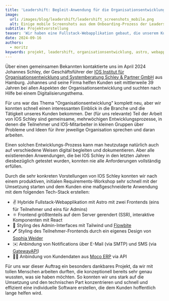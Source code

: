 ```yaml
---
title: 'Leadershift: Begleit-Anwendung für die Organisationsentwicklung'
image:
  url: /images/blog/leadershift/leadershift_screenshots_mobile.png
  alt: Einige mobile Screenshots aus dem Onboarding-Prozess der Leadershift-Anwendung.
subtitle: Projektvorstellung
teaser: 'Wir haben eine Fullstack-Webapplikation gebaut, die unserem Kunden dabei hilft, seine Organisationsentwicklungs-Prozesse zu dokumentieren.'
date: 2024-09-16
authors: 
  - moritz
keywords: projekt, leadershift, organisationsentwicklung, astro, webapp
---
```


Über einen gemeinsamen Bekannten kontaktierte uns im April 2024 Johannes Schley, der Geschäftsführer der [IOS Institut für Organisationsentwicklung und
Systemberatung Schley & Partner GmbH](https://www.ios-schley.de/) aus Hamburg. Johannes und seine Firma helfen Kunden seit mittlerweile 39 Jahren bei allen Aspekten der Organisationsentwicklung und suchten nach Hilfe bei einem Digitalisierungsthema.

Für uns war das Thema "Organisationsentwicklung" komplett neu, aber wir konnten schnell einen interessanten Einblick in die Branche und die Tätigkeit unseres Kunden bekommen. Der (für uns relevante) Teil der Arbeit von IOS Schley sind gemeinsame, mehrwöchigen Entwicklungsprozesse, in denen die Teilnehmer und IOS-Mitarbeiter in kleinen Gruppen über Probleme und Ideen für ihrer jeweilige Organisation sprechen und daran arbeiten.

Einen solchen Entwicklungs-Prozess kann man heutzutage natürlich auch auf verschiedene Weisen digital begleiten und dokumentieren. Aber alle existierenden Anwendungen, die bei IOS Schley in den letzten Jahren diesbezüglich getestet wurden, konnten nie alle Anforderungen vollständig erfüllen.

Durch die sehr konkreten Vorstellungen von IOS Schley konnten wir nach einem produktiven, initialen Requirements-Workshop sehr schnell mit der Umsetzung starten und dem Kunden eine maßgeschneiderte Anwendung mit dem folgenden Tech-Stack erstellen:

- ✌️ Hybride Fullstack-Webapplikation mit <ToolTag>Astro</ToolTag> mit zwei Frontends (eins für Teilnehmer und eins für Admins)
- ⚛ Frontend größtenteils auf dem Server gerendert (SSR), interaktive Komponenten mit React
- 💅 Styling des Admin-Interfaces mit <ToolTag>Tailwind</ToolTag> und [Flowbite](https://flowbite.com)
- 🖊️ Styling des Teilnehmer-Frontends durch ein eigenes Design von [Sophia Weider](https://sophiaweider.de/)
- ✉️ Anbindung von Notifications über E-Mail (via SMTP) und SMS (via [GatewayAPI](https://gatewayapi.com/))
- 👨‍🍳 Anbindung von Kundendaten aus [Moco ERP](https://www.mocoapp.com/) via API

Für uns war dieser Auftrag ein besonders dankbares Projekt, da wir mit tollen Menschen arbeiten durften, die konzeptionell bereits sehr genau wussten, was sie haben möchten. So konnten wir uns stark auf die Umsetzung und den technischen Part konzentrieren und schnell und effizient eine individuelle Software erstellen, die dem Kunden hoffentlich lange helfen wird.
